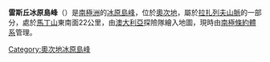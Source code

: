 {{coord|69|37|S|157|27|E|display=title}}

'''雷斯丘冰原島峰'''（{{lang-en|Rescue Nunatak}}）是[[南極洲|南極洲]]的[[冰原島峰|冰原島峰]]，位於[[奧次地|奧次地]]，屬於[[拉扎列夫山脈|拉扎列夫山脈]]的一部分，處於[[馬丁山_(奧次地)|馬丁山]]東南面22公里，由[[澳大利亞|澳大利亞]]探險隊繪入地圖，現時由[[南極條約體系|南極條約體系]]管理。

{{DEFAULTSORT:Rescue Nunatak}}
[[Category:奧次地冰原島峰|Category:奧次地冰原島峰]]


{{OatesLand-geo-stub}}